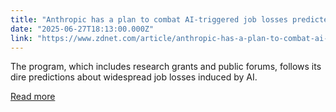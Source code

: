 ```yaml
---
title: "Anthropic has a plan to combat AI-triggered job losses predicted by its CEO"
date: "2025-06-27T18:13:00.000Z"
link: "https://www.zdnet.com/article/anthropic-has-a-plan-to-combat-ai-triggered-job-losses-predicted-by-its-ceo/"
---
```


The program, which includes research grants and public forums, follows its dire predictions about widespread job losses induced by AI.

[Read more](https://www.zdnet.com/article/anthropic-has-a-plan-to-combat-ai-triggered-job-losses-predicted-by-its-ceo/)
